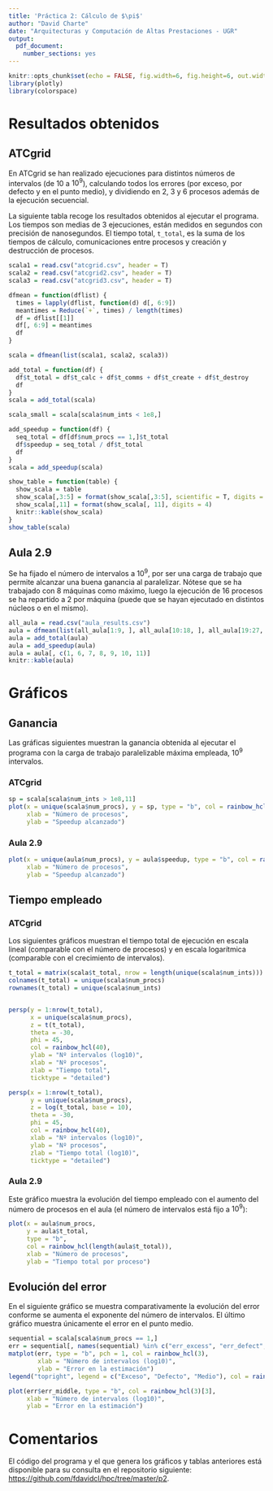 ```yaml
---
title: 'Práctica 2: Cálculo de $\pi$'
author: "David Charte"
date: "Arquitecturas y Computación de Altas Prestaciones - UGR"
output: 
  pdf_document: 
    number_sections: yes
---
```


```r
knitr::opts_chunk$set(echo = FALSE, fig.width=6, fig.height=6, out.width='.5\\textwidth', out.height='.5\\textwidth', fig.align = "center")
library(plotly)
library(colorspace)
```

# Resultados obtenidos

## ATCgrid

En ATCgrid se han realizado ejecuciones para distintos números de intervalos (de 10 a $10^9$), calculando todos los errores (por exceso, por defecto y en el punto medio), y dividiendo en 2, 3 y 6 procesos además de la ejecución secuencial.

La siguiente tabla recoge los resultados obtenidos al ejecutar el programa. Los tiempos son medias de 3 ejecuciones, están medidos en segundos con precisión de nanosegundos. El tiempo total, `t_total`, es la suma de los tiempos de cálculo, comunicaciones entre procesos y creación y destrucción de procesos.


```r
scala1 = read.csv("atcgrid.csv", header = T)
scala2 = read.csv("atcgrid2.csv", header = T)
scala3 = read.csv("atcgrid3.csv", header = T)

dfmean = function(dflist) {
  times = lapply(dflist, function(d) d[, 6:9])
  meantimes = Reduce(`+`, times) / length(times)
  df = dflist[[1]]
  df[, 6:9] = meantimes
  df
}

scala = dfmean(list(scala1, scala2, scala3))

add_total = function(df) {
  df$t_total = df$t_calc + df$t_comms + df$t_create + df$t_destroy
  df
}
scala = add_total(scala)

scala_small = scala[scala$num_ints < 1e8,]
```


```r
add_speedup = function(df) {
  seq_total = df[df$num_procs == 1,]$t_total
  df$speedup = seq_total / df$t_total
  df
}
scala = add_speedup(scala)
```

\scriptsize
```r
show_table = function(table) {
  show_scala = table
  show_scala[,3:5] = format(show_scala[,3:5], scientific = T, digits = 4)
  show_scala[,11] = format(show_scala[, 11], digits = 4)
  knitr::kable(show_scala)
}
show_table(scala)
```

\normalsize

\pagebreak

## Aula 2.9

Se ha fijado el número de intervalos a $10^9$, por ser una carga de trabajo que permite alcanzar una buena ganancia al paralelizar. Nótese que se ha trabajado con 8 máquinas como máximo, luego la ejecución de 16 procesos se ha repartido a 2 por máquina (puede que se hayan ejecutado en distintos núcleos o en el mismo).

```r
all_aula = read.csv("aula_results.csv")
aula = dfmean(list(all_aula[1:9, ], all_aula[10:18, ], all_aula[19:27, ]))
aula = add_total(aula)
aula = add_speedup(aula)
aula = aula[, c(1, 6, 7, 8, 9, 10, 11)]
knitr::kable(aula)
```

# Gráficos

## Ganancia

Las gráficas siguientes muestran la ganancia obtenida al ejecutar el programa con la carga de trabajo paralelizable máxima empleada, $10^9$ intervalos.

### ATCgrid



```r
sp = scala[scala$num_ints > 1e8,11]
plot(x = unique(scala$num_procs), y = sp, type = "b", col = rainbow_hcl(length(unique(scala$num_procs))),
     xlab = "Número de procesos",
     ylab = "Speedup alcanzado")
```



### Aula 2.9

```r
plot(x = unique(aula$num_procs), y = aula$speedup, type = "b", col = rainbow_hcl(length(unique(aula$num_procs))),
     xlab = "Número de procesos",
     ylab = "Speedup alcanzado")
```


## Tiempo empleado

### ATCgrid

Los siguientes gráficos muestran el tiempo total de ejecución en escala lineal (comparable con el número de procesos) y en escala logarítmica (comparable con el crecimiento de intervalos). 

```r
t_total = matrix(scala$t_total, nrow = length(unique(scala$num_ints)))
colnames(t_total) = unique(scala$num_procs)
rownames(t_total) = unique(scala$num_ints)


persp(y = 1:nrow(t_total),
      x = unique(scala$num_procs),
      z = t(t_total),
      theta = -30,
      phi = 45,
      col = rainbow_hcl(40),
      ylab = "Nº intervalos (log10)",
      xlab = "Nº procesos",
      zlab = "Tiempo total",
      ticktype = "detailed")
```
```r
persp(x = 1:nrow(t_total),
      y = unique(scala$num_procs),
      z = log(t_total, base = 10),
      theta = -30,
      phi = 45,
      col = rainbow_hcl(40),
      xlab = "Nº intervalos (log10)",
      ylab = "Nº procesos",
      zlab = "Tiempo total (log10)",
      ticktype = "detailed")
```

### Aula 2.9

Este gráfico muestra la evolución del tiempo empleado con el aumento del número de procesos en el aula (el número de intervalos está fijo a $10^9$):

```r
plot(x = aula$num_procs,
     y = aula$t_total,
     type = "b",
     col = rainbow_hcl(length(aula$t_total)),
     xlab = "Número de procesos",
     ylab = "Tiempo total por proceso")
```

\pagebreak

## Evolución del error

En el siguiente gráfico se muestra comparativamente la evolución del error conforme se aumenta el exponente del número de intervalos. El último gráfico muestra únicamente el error en el punto medio.

```r
sequential = scala[scala$num_procs == 1,]
err = sequential[, names(sequential) %in% c("err_excess", "err_defect", "err_middle")]
matplot(err, type = "b", pch = 1, col = rainbow_hcl(3),
        xlab = "Número de intervalos (log10)",
        ylab = "Error en la estimación")
legend("topright", legend = c("Exceso", "Defecto", "Medio"), col = rainbow_hcl(3), pch = 1)
```

```r
plot(err$err_middle, type = "b", col = rainbow_hcl(3)[3],
     xlab = "Número de intervalos (log10)",
     ylab = "Error en la estimación")
```

# Comentarios

El código del programa y el que genera los gráficos y tablas anteriores está disponible para su consulta en el repositorio siguiente: <https://github.com/fdavidcl/hpc/tree/master/p2>.